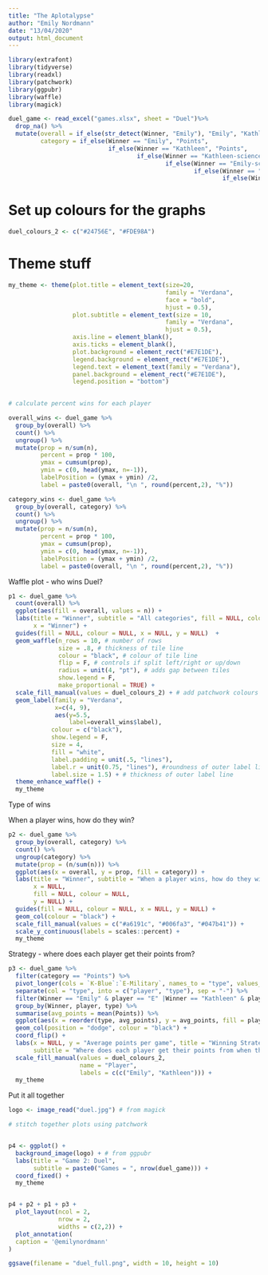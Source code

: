 ```yaml
---
title: "The Aplotalypse"
author: "Emily Nordmann"
date: "13/04/2020"
output: html_document
---
```


```r

library(extrafont)
library(tidyverse)
library(readxl)
library(patchwork)
library(ggpubr)
library(waffle)
library(magick)

duel_game <- read_excel("games.xlsx", sheet = "Duel")%>%
  drop_na() %>%
  mutate(overall = if_else(str_detect(Winner, "Emily"), "Emily", "Kathleen"),
         category = if_else(Winner == "Emily", "Points",
                            if_else(Winner == "Kathleen", "Points",
                                    if_else(Winner == "Kathleen-science", "Science",
                                            if_else(Winner == "Emily-science", "Science",
                                                    if_else(Winner == "Emily-military", "Military",
                                                            if_else(Winner == "Kathleen-military", "Military", "NA")))))))

```

# Set up colours for the graphs

```r
duel_colours_2 <- c("#24756E", "#FDE98A")
```

# Theme stuff

```r

my_theme <- theme(plot.title = element_text(size=20, 
                                            family = "Verdana", 
                                            face = "bold", 
                                            hjust = 0.5),
                  plot.subtitle = element_text(size = 10, 
                                            family = "Verdana",
                                            hjust = 0.5),
                  axis.line = element_blank(), 
                  axis.ticks = element_blank(),
                  plot.background = element_rect("#E7E1DE"),
                  legend.background = element_rect("#E7E1DE"),
                  legend.text = element_text(family = "Verdana"),
                  panel.background = element_rect("#E7E1DE"),
                  legend.position = "bottom")
             

```


```r
# calculate percent wins for each player

overall_wins <- duel_game %>%
  group_by(overall) %>%
  count() %>%
  ungroup() %>%
  mutate(prop = n/sum(n),
         percent = prop * 100,
         ymax = cumsum(prop),
         ymin = c(0, head(ymax, n=-1)),
         labelPosition = (ymax + ymin) /2,
         label = paste0(overall, "\n ", round(percent,2), "%")) 

category_wins <- duel_game %>%
  group_by(overall, category) %>%
  count() %>%
  ungroup() %>%
  mutate(prop = n/sum(n),
         percent = prop * 100,
         ymax = cumsum(prop),
         ymin = c(0, head(ymax, n=-1)),
         labelPosition = (ymax + ymin) /2,
         label = paste0(overall, "\n ", round(percent,2), "%")) 
```


Waffle plot - who wins Duel?

```r
p1 <- duel_game %>%
  count(overall) %>%
  ggplot(aes(fill = overall, values = n)) +
  labs(title = "Winner", subtitle = "All categories", fill = NULL, colour = NULL,
       x = "Winner") +
  guides(fill = NULL, colour = NULL, x = NULL, y = NULL)  +
  geom_waffle(n_rows = 10, # number of rows
              size = .8, # thickness of tile line
              colour = "black", # colour of tile line
              flip = F, # controls if split left/right or up/down 
              radius = unit(4, "pt"), # adds gap between tiles
              show.legend = F,
              make_proportional = TRUE) +
  scale_fill_manual(values = duel_colours_2) + # add patchwork colours
  geom_label(family = "Verdana", 
             x=c(4, 9), 
             aes(y=5.5, 
                 label=overall_wins$label), 
            colour = c("black"), 
            show.legend = F,
            size = 4,
            fill = "white",
            label.padding = unit(.5, "lines"),
            label.r = unit(0.75, "lines"), #roundness of outer label line
            label.size = 1.5) + # thickness of outer label line
  theme_enhance_waffle() +
  my_theme
```

Type of wins

When a player wins, how do they win?

```r
p2 <- duel_game %>%
  group_by(overall, category) %>%
  count() %>%
  ungroup(category) %>%
  mutate(prop = (n/sum(n))) %>%
  ggplot(aes(x = overall, y = prop, fill = category)) +
  labs(title = "Winner", subtitle = "When a player wins, how do they win?", 
       x = NULL, 
       fill = NULL, colour = NULL, 
       y = NULL) +
  guides(fill = NULL, colour = NULL, x = NULL, y = NULL) +
  geom_col(colour = "black") +
  scale_fill_manual(values = c("#a6191c", "#006fa3", "#047b41")) +
  scale_y_continuous(labels = scales::percent) +
  my_theme
```


Strategy - where does each player get their points from?

```r
p3 <- duel_game %>%
  filter(category == "Points") %>%
  pivot_longer(cols = `K-Blue`:`E-Military`, names_to = "type", values_to = "Points") %>%
  separate(col = "type", into = c("player", "type"), sep = "-") %>%
  filter(Winner == "Emily" & player == "E" |Winner == "Kathleen" & player == "K") %>%
  group_by(Winner, player, type) %>%
  summarise(avg_points = mean(Points)) %>%
  ggplot(aes(x = reorder(type, avg_points), y = avg_points, fill = player)) +
  geom_col(position = "dodge", colour = "black") +
  coord_flip() +
  labs(x = NULL, y = "Average points per game", title = "Winning Strategies",
       subtitle = "Where does each player get their points from when they win?") +
  scale_fill_manual(values = duel_colours_2, 
                    name = "Player", 
                    labels = c(c("Emily", "Kathleen"))) +
  my_theme
```

Put it all together


```r

logo <- image_read("duel.jpg") # from magick

# stitch together plots using patchwork


p4 <- ggplot() +
  background_image(logo) + # from ggpubr
  labs(title = "Game 2: Duel",
       subtitle = paste0("Games = ", nrow(duel_game))) +
  coord_fixed() +
  my_theme


p4 + p2 + p1 + p3 +
  plot_layout(ncol = 2, 
              nrow = 2, 
              widths = c(2,2)) +
  plot_annotation(
  caption = '@emilynordmann'
) 

ggsave(filename = "duel_full.png", width = 10, height = 10)
```

